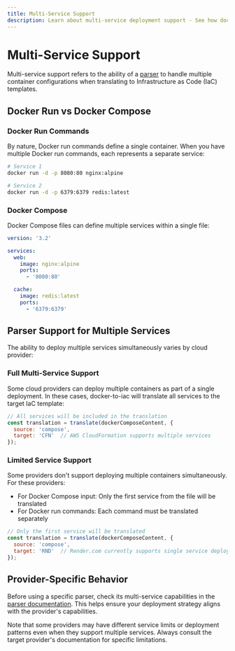 ```yaml
---
title: Multi-Service Support
description: Learn about multi-service deployment support - See how docker-to-iac handles multiple services in your container configurations.
---
```


# Multi-Service Support

Multi-service support refers to the ability of a [parser](/docker-to-iac/parser-explanation) to handle multiple container configurations when translating to Infrastructure as Code (IaC) templates.

## Docker Run vs Docker Compose

### Docker Run Commands

By nature, Docker run commands define a single container. When you have multiple Docker run commands, each represents a separate service:

```bash
# Service 1
docker run -d -p 8080:80 nginx:alpine

# Service 2
docker run -d -p 6379:6379 redis:latest
```

### Docker Compose

Docker Compose files can define multiple services within a single file:

```yaml title="docker-compose.yml"
version: '3.2'

services:
  web:
    image: nginx:alpine
    ports:
      - '8080:80'

  cache:
    image: redis:latest
    ports:
      - '6379:6379'
```

## Parser Support for Multiple Services

The ability to deploy multiple services simultaneously varies by cloud provider:

### Full Multi-Service Support

Some cloud providers can deploy multiple containers as part of a single deployment. In these cases, docker-to-iac will translate all services to the target IaC template:

```javascript
// All services will be included in the translation
const translation = translate(dockerComposeContent, {
  source: 'compose',
  target: 'CFN'  // AWS CloudFormation supports multiple services
});
```

### Limited Service Support

Some providers don't support deploying multiple containers simultaneously. For these providers:

- For Docker Compose input: Only the first service from the file will be translated
- For Docker run commands: Each command must be translated separately

```javascript
// Only the first service will be translated
const translation = translate(dockerComposeContent, {
  source: 'compose',
  target: 'RND'  // Render.com currently supports single service deployments
});
```

## Provider-Specific Behavior

Before using a specific parser, check its multi-service capabilities in the [parser documentation](/docker-to-iac/parser-explanation). This helps ensure your deployment strategy aligns with the provider's capabilities.

Note that some providers may have different service limits or deployment patterns even when they support multiple services. Always consult the target provider's documentation for specific limitations.
